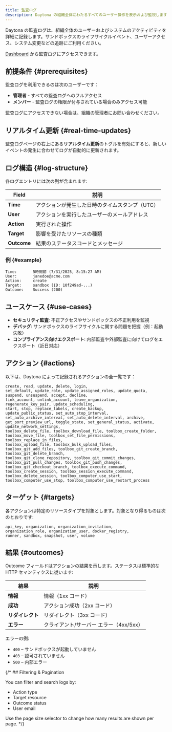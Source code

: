 ```yaml
---
title: 監査ログ
description: Daytona の組織全体にわたるすべてのユーザー操作を表示および監視します。
---
```


Daytona の監査ログは、組織全体のユーザーおよびシステムのアクティビティを詳細に記録します。サンドボックスのライフサイクルイベント、ユーザーアクセス、システム変更などの追跡にご利用ください。

[Dashboard](https://app.daytona.io/dashboard/audit-logs) から監査ログにアクセスできます。

## 前提条件 \{#prerequisites\}

監査ログを利用できるのは次のユーザーです：

* **管理者** - すべての監査ログへのフルアクセス
* **メンバー** - 監査ログの権限が付与されている場合のみアクセス可能

監査ログにアクセスできない場合は、組織の管理者にお問い合わせください。

## リアルタイム更新 \{#real-time-updates\}

監査ログページの右上にある**リアルタイム更新**のトグルを有効にすると、新しいイベントの発生に合わせてログが自動的に更新されます。

## ログ構造 \{#log-structure\}

各ログエントリには次の列が含まれます:

| Field     | 説明                                       |
|---------- |--------------------------------------------|
| **Time**  | アクションが発生した日時のタイムスタンプ（UTC） |
| **User**  | アクションを実行したユーザーのメールアドレス   |
| **Action**| 実行された操作                               |
| **Target**| 影響を受けたリソースの種類                    |
| **Outcome**| 結果のステータスコードとメッセージ            |

### 例 \{#example\}

```text
Time:       5時間前 (7/31/2025, 8:15:27 AM)
User:       janedoe@acme.com
Action:     create
Target:     sandbox (ID: 10f249ad-...)
Outcome:    Success (200)
```

## ユースケース \{#use-cases\}

* **セキュリティ監査**: 不正アクセスやサンドボックスの不正利用を監視
* **デバッグ**: サンドボックスのライフサイクルに関する問題を把握（例：起動失敗）
* **コンプライアンス向けエクスポート**: 内部監査や外部監査に向けてログをエクスポート（近日対応）

## アクション \{#actions\}

以下は、Daytona によって記録されるアクションの全一覧です：

```text
create, read, update, delete, login,
set_default, update_role, update_assigned_roles, update_quota,
suspend, unsuspend, accept, decline,
link_account, unlink_account, leave_organization,
regenerate_key_pair, update_scheduling,
start, stop, replace_labels, create_backup,
update_public_status, set_auto_stop_interval,
set_auto_archive_interval, set_auto_delete_interval, archive,
get_port_preview_url, toggle_state, set_general_status, activate,
update_network_settings,
toolbox_delete_file, toolbox_download_file, toolbox_create_folder,
toolbox_move_file, toolbox_set_file_permissions, toolbox_replace_in_files,
toolbox_upload_file, toolbox_bulk_upload_files,
toolbox_git_add_files, toolbox_git_create_branch, toolbox_git_delete_branch,
toolbox_git_clone_repository, toolbox_git_commit_changes,
toolbox_git_pull_changes, toolbox_git_push_changes,
toolbox_git_checkout_branch, toolbox_execute_command,
toolbox_create_session, toolbox_session_execute_command,
toolbox_delete_session, toolbox_computer_use_start,
toolbox_computer_use_stop, toolbox_computer_use_restart_process
```

## ターゲット \{#targets\}

各アクションは特定のリソースタイプを対象とします。対象となり得るものは次のとおりです:

```text
api_key, organization, organization_invitation,
organization_role, organization_user, docker_registry,
runner, sandbox, snapshot, user, volume
```

## 結果 \{#outcomes\}

Outcome フィールドはアクションの結果を示します。ステータスは標準的な HTTP セマンティクスに従います:

| 結果 | 説明 |
|---------|-------------|
| **情報** | 情報（1xx コード） |
| **成功** | アクション成功（2xx コード） |
| **リダイレクト** | リダイレクト（3xx コード） |
| **エラー** | クライアント/サーバー エラー（4xx/5xx） |

エラーの例:

* `400` – サンドボックスが起動していません
* `403` – 認可されていません
* `500` – 内部エラー

{/* ## Filtering & Pagination

  You can filter and search logs by:

  - Action type
  - Target resource
  - Outcome status
  - User email

  Use the page size selector to change how many results are shown per page. */}